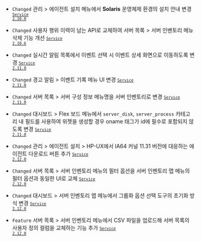 - <code class="Changed" type="1">Changed</code> <span class="uitext">관리</span> &gt; <span class="uitext">에이전트 설치</span> 메뉴에서 <strong>Solaris</strong> 운영체제 환경의 설치 안내 변경 <code class='changelog-service'><a href="https://docs.whatap.io/release-notes/service/service-2_10_x"><code class='changelog-service'>Service 2.10.0​</code></a></code>

- <code class="Changed" type="1">Changed</code> 사용자 행위 이력이 남는 API로 교체하여 <span class="uitext">서버 목록</span> &gt; <span class="uitext">서버 인벤토리</span> 메뉴 삭제 기능 개선 <code class='changelog-service'><a href="https://docs.whatap.io/release-notes/service/service-2_10_x"><code class='changelog-service'>Service 2.10.6​</code></a></code>

- <code class="Changed" type="1">Changed</code> <span class="uitext">실시간 알림 목록</span>에서 이벤트 선택 시 이벤트 <span class="uitext">상세</span> 화면으로 이동하도록 변경 <code class='changelog-service'><a href="https://docs.whatap.io/release-notes/service/service-2_11_x"><code class='changelog-service'>Service 2.11.0​</code></a></code>

- <code class="Changed" type="1">Changed</code> <span class="uitext">경고 알림</span> &gt; <span class="uitext">이벤트 기록</span> 메뉴 UI 변경 <code class='changelog-service'><a href="https://docs.whatap.io/release-notes/service/service-2_11_x"><code class='changelog-service'>Service 2.11.0​</code></a></code>

- <code class="Changed" type="1">Changed</code> <span class="uitext">서버 목록</span> &gt; <span class="uitext">서버 구성 정보</span> 메뉴명을 <span class="uitext">서버 인벤토리</span>로 변경 <code class='changelog-service'><a href="https://docs.whatap.io/release-notes/service/service-2_11_x"><code class='changelog-service'>Service 2.11.0​</code></a></code>

- <code class="Changed" type="1">Changed</code> <span class="uitext">대시보드</span> &gt; <span class="uitext">Flex 보드</span> 메뉴에서 <code>server_disk</code>, <code>server_process</code> 카테고리 내 필드를 사용하여 위젯을 생성할 경우 oname 태그가 id에 필수로 포함되지 않도록 변경 <code class='changelog-service'><a href="https://docs.whatap.io/release-notes/service/service-2_11_x"><code class='changelog-service'>Service 2.11.0​</code></a></code>

- <code class="Changed" type="1">Changed</code> <span class="uitext">관리</span> &gt; <span class="uitext">에이전트 설치</span> &gt; <span class="uitext">HP-UX</span>에서 IA64 커널 11.31 버전에 대응하는 에이전트 다운로드 버튼 추가 <code class='changelog-service'><a href="https://docs.whatap.io/release-notes/service/service-2_12_x"><code class='changelog-service'>Service 2.12.0​</code></a></code>

- <code class="Changed" type="1">Changed</code> <span class="uitext">서버 목록</span> &gt; <span class="uitext">서버 인벤토리</span> 메뉴의 <span class="uitext">필터</span> 옵션을 <span class="uitext">서버 인벤토리 맵</span> 메뉴의 <span class="uitext">필터</span> 옵션과 동일한 UI로 교체 <code class='changelog-service'><a href="https://docs.whatap.io/release-notes/service/service-2_12_x"><code class='changelog-service'>Service 2.12.0​</code></a></code>

- <code class="Changed" type="1">Changed</code> <span class="uitext">대시보드</span> &gt; <span class="uitext">서버 인벤토리 맵</span> 메뉴에서 그룹화 옵션 선택 도구의 초기화 방식 변경 <code class='changelog-service'><a href="https://docs.whatap.io/release-notes/service/service-2_12_x"><code class='changelog-service'>Service 2.12.0​</code></a></code>

- <code class="Feature" type="1">Feature</code> <span class="uitext">서버 목록</span> &gt; <span class="uitext">서버 인벤토리</span> 메뉴에서 CSV 파일을 업로드해 서버 목록의 사용자 정의 컬럼을 교체하는 기능 추가 <code class='changelog-service'><a href="https://docs.whatap.io/release-notes/service/service-2_12_x"><code class='changelog-service'>Service 2.12.0​</code></a></code>